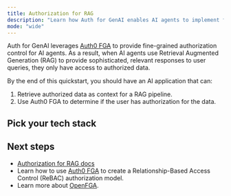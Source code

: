 ```yaml
---
title: Authorization for RAG
description: "Learn how Auth for GenAI enables AI agents to implement fine-grained authorization for Retrieval Augmented Generation (RAG)."
mode: "wide"
---
```



Auth for GenAI leverages [Auth0 FGA](https://auth0.com/fine-grained-authorization) to provide fine-grained authorization control for AI agents. As a result, when AI agents use Retrieval Augmented Generation (RAG) to provide sophisticated, relevant responses to user queries, they only have access to authorized data.

By the end of this quickstart, you should have an AI application that can:

1. Retrieve authorized data as context for a RAG pipeline.
2. Use Auth0 FGA to determine if the user has authorization for the data.

## Pick your tech stack

<Tabs>
  <Tab
    title="LangGraph.js + Next.js"
    icon="https://mintlify-assets.b-cdn.net/auth0/langchain.svg"
  >
    <LangChainNextjsAuthForRag />
  </Tab>
  <Tab
    title="Vercel AI + Next.js"
    icon="https://mintlify-assets.b-cdn.net/auth0/vercel.svg"
  >
    <VercelNextjsAuthForRag />
  </Tab>
  <Tab
    title="LangGraph + FastAPI"
    icon="https://mintlify-assets.b-cdn.net/auth0/langchain.svg"
  >
    <LangChainFastapiAuthForRag />
  </Tab>
  <Tab
    title="LangGraph.js + Node.js"
    icon="https://mintlify-assets.b-cdn.net/auth0/langchain.svg"
  >
    <LangChainNodejsAuthForRag />
  </Tab>
  <Tab
    title="LangGraph + Python"
    icon="https://mintlify-assets.b-cdn.net/auth0/langchain.svg"
  >
    <LangChainPythonAuthForRag />
  </Tab>
</Tabs>

## Next steps

- [Authorization for RAG docs](/intro/authorization-for-rag)
- Learn how to use [Auth0 FGA](https://auth0.com/fine-grained-authorization) to create a Relationship-Based Access Control (ReBAC) authorization model.
- Learn more about [OpenFGA](https://openfga.dev/docs/fga).